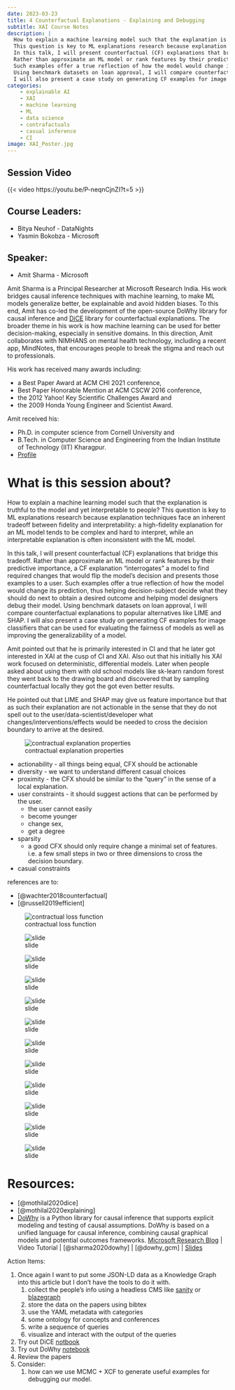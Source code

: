 ```yaml
---
date: 2023-03-23
title: 4 Counterfactual Explanations - Explaining and Debugging
subtitle: XAI Course Notes
description: |
  How to explain a machine learning model such that the explanation is truthful to the model and yet interpretable to people? 
  This question is key to ML explanations research because explanation techniques face an inherent tradeoff between fidelity and interpretability --- a high-fidelity explanation for an ML model tends to be complex and hard to interpret, while an interpretable explanation is often inconsistent with the ML model. 
  In this talk, I will present counterfactual (CF) explanations that bridge this tradeoff. 
  Rather than approximate an ML model or rank features by their predictive importance, a CF explanation “interrogates” a model to find required changes that would flip the model’s decision and presents those examples to a user.
  Such examples offer a true reflection of how the model would change its prediction, thus helping decision-subject decide what they should do next to obtain a desired outcome and helping model designers debug their model. 
  Using benchmark datasets on loan approval, I will compare counterfactual explanations to popular alternatives like LIME and SHAP. 
  I will also present a case study on generating CF examples for image classifiers that can be used for evaluating fairness and even improving the generalizability of a model.
categories:
    - explainable AI
    - XAI
    - machine learning
    - ML
    - data science
    - contrafactuals
    - casual inference
    - CI
image: XAI_Poster.jpg
---
```


## Session Video

{{< video https://youtu.be/P-neqnCjnZI?t=5 >}}

## Course Leaders:

-   Bitya Neuhof   - DataNights
-   Yasmin Bokobza - Microsoft

## Speaker:

-   Amit Sharma - Microsoft

Amit Sharma is a Principal Researcher at Microsoft Research India. His work bridges causal inference techniques with machine learning, to make ML models generalize better, be explainable and avoid hidden biases. To this end, Amit has co-led the development of the open-source DoWhy library for causal inference and [DiCE](https://github.com/interpretml/DiCE){alt="Generate Diverse Counterfactual Explanations for any machine learning model."} library for counterfactual explanations. The broader theme in his work is how machine learning can be used for better decision-making, especially in sensitive domains. In this direction, Amit collaborates with NIMHANS on mental health technology, including a recent app, MindNotes, that encourages people to break the stigma and reach out to professionals.

His work has received many awards including:

-    a Best Paper Award at ACM CHI 2021 conference,
-   Best Paper Honorable Mention at ACM CSCW 2016 conference,
-   the 2012 Yahoo! Key Scientific Challenges Award and
-   the 2009 Honda Young Engineer and Scientist Award.

Amit received his:

-    Ph.D. in computer science from Cornell University and
-    B.Tech. in Computer Science and Engineering from the Indian Institute of Technology (IIT) Kharagpur.
-   [Profile](https://www.microsoft.com/en-us/research/people/amshar/)

# What is this session about?

How to explain a machine learning model such that the explanation is truthful to the model and yet interpretable to people? This question is key to ML explanations research because explanation techniques face an inherent tradeoff between fidelity and interpretability: a high-fidelity explanation for an ML model tends to be complex and hard to interpret, while an interpretable explanation is often inconsistent with the ML model.

In this talk, I will present counterfactual (CF) explanations that bridge this tradeoff. Rather than approximate an ML model or rank features by their predictive importance, a CF explanation "interrogates" a model to find required changes that would flip the model's decision and presents those examples to a user. Such examples offer a true reflection of how the model would change its prediction, thus helping decision-subject decide what they should do next to obtain a desired outcome and helping model designers debug their model. Using benchmark datasets on loan approval, I will compare counterfactual explanations to popular alternatives like LIME and SHAP. I will also present a case study on generating CF examples for image classifiers that can be used for evaluating the fairness of models as well as improving the generalizability of a model.

Amit pointed out that he is primarily interested in CI and that he later got interested in XAI at the cusp of CI and XAI. Also out that his initially his XAI work focused on deterministic, differential models. Later when people asked about using them with old school models like sk-learn random forest they went back to the drawing board and discovered that by sampling counterfactual locally they got the got even better results.

He pointed out that LIME and SHAP may give us feature importance but that as such their explanation are not actionable in the sense that they do not spell out to the user/data-scientist/developer what changes/interventions/effects would be needed to cross the decision boundary to arrive at the desired.

![contractual explanation properties](Screenshot%20from%202023-03-23%2018-23-50.png)

-   actionability - all things being equal, CFX should be actionable
-   diversity - we want to understand different casual choices
-   proximity - the CFX should be similar to the "query" in the sense of a local explanation.
-   user constraints - it should suggest actions that can be performed by the user.
    -   the user cannot easily
    -   become younger
    -   change sex,
    -   get a degree
-   sparsity
    -   a good CFX should only require change a minimal set of features. i.e. a few small steps in two or three dimensions to cross the decision boundary.
-   casual constraints

references are to:

-   [@wachter2018counterfactual]
-   [@russell2019efficient]

![contractual loss function](Screenshot%20from%202023-03-23%2018-24-29.png)

![slide](Screenshot%20from%202023-03-23%2018-28-49.png)

![slide](Screenshot%20from%202023-03-23%2018-29-00.png)

![slide](Screenshot%20from%202023-03-23%2018-34-00.png)

![slide](Screenshot%20from%202023-03-23%2018-34-18.png)

![slide](Screenshot%20from%202023-03-23%2018-34-44.png)

![slide](Screenshot%20from%202023-03-23%2018-37-09.png)

![slide](Screenshot%20from%202023-03-23%2018-41-51.png)

![slide](Screenshot%20from%202023-03-23%2018-42-40.png)

![slide](Screenshot%20from%202023-03-23%2018-49-07.png)

![slide](Screenshot%20from%202023-03-23%2018-55-02.png)

![slide](Screenshot%20from%202023-03-23%2019-00-26.png)

# Resources:

- [@mothilal2020dice]
- [@mothilal2020explaining]
- [DoWhy](https://github.com/py-why/dowhy) is a Python library for causal inference that supports explicit modeling and testing of causal assumptions. DoWhy is based on a unified language for causal inference, combining causal graphical models and potential outcomes frameworks. [Microsoft Research Blog]() | Video Tutorial | [@sharma2020dowhy] | [@dowhy_gcm] | [Slides](https://www2.slideshare.net/AmitSharma315/dowhy-an-endtoend-library-for-causal-inference)

Action Items:

1.  Once again I want to put some JSON-LD data as a Knowledge Graph into this article but I don't have the tools to do it with.
    1.  collect the people's info using a headless CMS like [sanity](sanity.io) or [blazegraph](https://blazegraph.com/)
    2.  store the data on the papers using bibtex
    3.  use the YAML metadata with categories
    4.  some ontology for concepts and conferences
    5.  write a sequence of queries
    6.  visualize and interact with the output of the queries
2.  Try out DiCE [notbook](https://github.com/interpretml/DiCE/blob/main/docs/source/notebooks/DiCE_getting_started.ipynb)
3.  Try out DoWhy [notebook](https://github.com/py-why/dowhy/blob/main/docs/source/example_notebooks/tutorial-causalinference-machinelearning-using-dowhy-econml.ipynb)
4.  Review the papers
5.  Consider:
    1.  how can we use MCMC + XCF to generate useful examples for debugging our model.